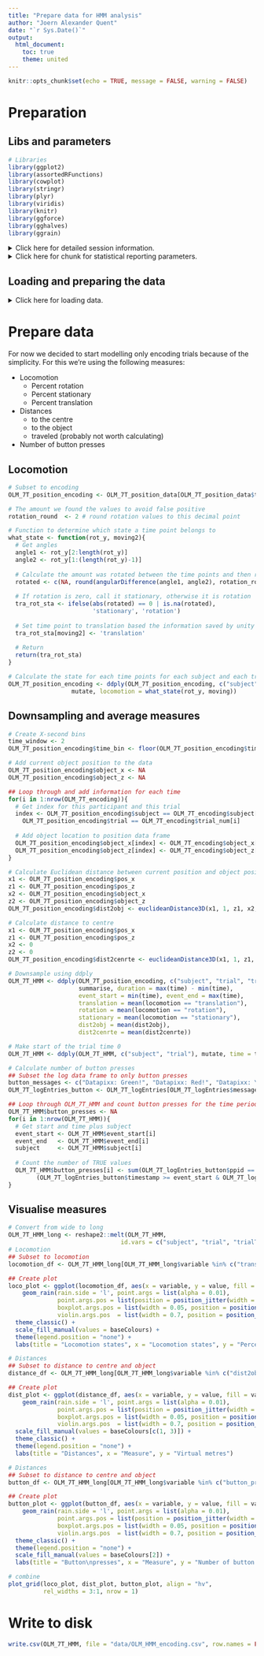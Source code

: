 ```yaml
---
title: "Prepare data for HMM analysis"
author: "Joern Alexander Quent"
date: "`r Sys.Date()`"
output:
  html_document:
    toc: true
    theme: united
---
```


```r
knitr::opts_chunk$set(echo = TRUE, message = FALSE, warning = FALSE)
```


# Preparation
## Libs and parameters
```r
# Libraries
library(ggplot2)
library(assortedRFunctions)
library(cowplot) 
library(stringr)
library(plyr)
library(viridis)
library(knitr)
library(ggforce)
library(gghalves)
library(ggrain)
```


<details>
 <summary>Click here for detailed session information. </summary>
```r
sessioninfo::session_info()
```
</details>

<details>
 <summary>Click here for chunk for statistical reporting parameters. </summary>
```r
# Parameters how to report means
report_type   <- 1
digits1       <- 2
rounding_type <- "signif"

# Colours used for visualisation
baseColours          <- c("#003f5c", "#bc5090", "#ffa600")
```
</details>


## Loading and preparing the data
<details>
 <summary>Click here for loading data. </summary>
```r
# Load the data
## Specify paths where the data is saved
path2data <- "data/"

## Load the look-up table that contains information of R-numbers which are retracted 
lookupTable  <- read.csv(paste0(path2data, "lookUpTable.csv"))

## Load .RData images of the combined data (all subject in one DF)
load(paste0(path2data, "demographics.RData"))
load(paste0(path2data, "DW_all_data.RData"))
load(paste0(path2data, "OLM_7T_all_data.RData"))
load(paste0(path2data, "OLM_3T_all_data.RData"))
load(paste0(path2data, "question_data.RData"))

# Select the subjects included in this analysis
## Load the subjects that are included in this analysis
subjectFile <- readLines(paste0(path2data, "SpaNov_subject2analyse.txt"))
subjIDs_R   <- str_split(subjectFile, pattern = ",")[[1]] 
subjIDs     <- lookupTable$anonKey[lookupTable$Rnum %in% subjIDs_R]
# Important note: subjIDs_R do not have the same order as subjIDs!!!!!!!!!!!!!

## Subset to data that is being included in the analysis
OLM_7T_position_data <- OLM_7T_position_data[OLM_7T_position_data$subject %in% subjIDs, ]
demographics         <- demographics[demographics$subject %in% subjIDs, ]
DW_position_data     <- DW_position_data[DW_position_data$subject %in% subjIDs, ]
OLM_7T_logEntries    <- OLM_7T_logEntries[OLM_7T_logEntries$ppid %in% subjIDs, ]
OLM_7T_trial_results <- OLM_7T_trial_results[OLM_7T_trial_results$subject %in% subjIDs, ]
question_data        <- question_data[question_data$subject %in% subjIDs, ]

## Subset to retrieval only
OLM_7T_retrieval <- OLM_7T_trial_results[OLM_7T_trial_results$trialType == "retrieval", ]
OLM_7T_encoding  <- OLM_7T_trial_results[OLM_7T_trial_results$trialType == "encoding", ]

# Get the object locations to verify object placement in screenshots
obj_locations <- ddply(OLM_7T_trial_results, c("targets", "objectName", "targetNames"),
                       summarise, object_x_sd = sd(object_x), object_x = mean(object_x),
                       object_z_sd = sd(object_z), object_z = mean(object_z))
```

</details>

# Prepare data 
For now we decided to start modelling only encoding trials because of the simplicity. For this we're using the following measures:

- Locomotion
  - Percent rotation
  - Percent stationary
  - Percent translation
- Distances
  - to the centre
  - to the object
  - traveled (probably not worth calculating)
- Number of button presses


## Locomotion
```r
# Subset to encoding
OLM_7T_position_encoding <- OLM_7T_position_data[OLM_7T_position_data$trialType == "encoding", ] 

# The amount we found the values to avoid false positive
rotation_round  <- 2 # round rotation values to this decimal point

# Function to determine which state a time point belongs to
what_state <- function(rot_y, moving2){
  # Get angles 
  angle1 <- rot_y[2:length(rot_y)]
  angle2 <- rot_y[1:(length(rot_y)-1)]
  
  # Calculate the amount was rotated between the time points and then rotate
  rotated <- c(NA, round(angularDifference(angle1, angle2), rotation_round))
  
  # If rotation is zero, call it stationary, otherwise it is rotation
  tra_rot_sta <- ifelse(abs(rotated) == 0 | is.na(rotated), 
                        'stationary', 'rotation') 
  
  # Set time point to translation based the information saved by unity
  tra_rot_sta[moving2] <- 'translation'
  
  # Return
  return(tra_rot_sta)
}

# Calculate the state for each time points for each subject and each trial
OLM_7T_position_encoding <- ddply(OLM_7T_position_encoding, c("subject", "trial"), 
                  mutate, locomotion = what_state(rot_y, moving))
```

## Downsampling and average measures
```r
# Create X-second bins
time_window <- 2
OLM_7T_position_encoding$time_bin <- floor(OLM_7T_position_encoding$time / time_window) * time_window

# Add current object position to the data
OLM_7T_position_encoding$object_x <- NA
OLM_7T_position_encoding$object_z <- NA

## Loop through and add information for each time
for(i in 1:nrow(OLM_7T_encoding)){
  # Get index for this participant and this trial
  index <- OLM_7T_position_encoding$subject == OLM_7T_encoding$subject[i] & 
    OLM_7T_position_encoding$trial == OLM_7T_encoding$trial_num[i]
 
  # Add object location to position data frame
  OLM_7T_position_encoding$object_x[index] <- OLM_7T_encoding$object_x[i]
  OLM_7T_position_encoding$object_z[index] <- OLM_7T_encoding$object_z[i]
}

# Calculate Euclidean distance between current position and object position
x1 <- OLM_7T_position_encoding$pos_x
z1 <- OLM_7T_position_encoding$pos_z
x2 <- OLM_7T_position_encoding$object_x
z2 <- OLM_7T_position_encoding$object_z
OLM_7T_position_encoding$dist2obj <- euclideanDistance3D(x1, 1, z1, x2, 1, z2)

# Calculate distance to centre
x1 <- OLM_7T_position_encoding$pos_x
z1 <- OLM_7T_position_encoding$pos_z
x2 <- 0
z2 <- 0
OLM_7T_position_encoding$dist2cenrte <- euclideanDistance3D(x1, 1, z1, x2, 1, z2)

# Downsample using ddply
OLM_7T_HMM <- ddply(OLM_7T_position_encoding, c("subject", "trial", "trialType", "time_bin"), 
                    summarise, duration = max(time) - min(time),
                    event_start = min(time), event_end = max(time), 
                    translation = mean(locomotion == "translation"),
                    rotation = mean(locomotion == "rotation"),
                    stationary = mean(locomotion == "stationary"), 
                    dist2obj = mean(dist2obj),
                    dist2cenrte = mean(dist2cenrte))

# Make start of the trial time 0
OLM_7T_HMM <- ddply(OLM_7T_HMM, c("subject", "trial"), mutate, time = time_bin - min(time_bin))

# Calculate number of button presses
## Subset the log data frame to only button presses
button_messages <- c("Datapixx: Green!", "Datapixx: Red!", "Datapixx: Yellow!", "Datapixx: Blue!")
OLM_7T_logEntries_button <- OLM_7T_logEntries[OLM_7T_logEntries$message %in% button_messages, ]

## Loop through OLM_7T_HMM and count button presses for the time periods in OLM_7T_logEntries_button
OLM_7T_HMM$button_presses <- NA
for(i in 1:nrow(OLM_7T_HMM)){
  # Get start and time plus subject
  event_start <- OLM_7T_HMM$event_start[i]
  event_end   <- OLM_7T_HMM$event_end[i]
  subject     <- OLM_7T_HMM$subject[i]
  
  # Count the number of TRUE values
  OLM_7T_HMM$button_presses[i] <- sum(OLM_7T_logEntries_button$ppid == subject & 
        (OLM_7T_logEntries_button$timestamp >= event_start & OLM_7T_logEntries_button$timestamp < event_end))
}
```

## Visualise measures
```r
# Convert from wide to long
OLM_7T_HMM_long <- reshape2::melt(OLM_7T_HMM, 
                                id.vars = c("subject", "trial", "trialType", "time_bin", "duration"))
# Locomotion
## Subset to locomotion
locomotion_df <- OLM_7T_HMM_long[OLM_7T_HMM_long$variable %in% c("translation", "rotation", "stationary"), ]

## Create plot
loco_plot <- ggplot(locomotion_df, aes(x = variable, y = value, fill = variable)) +
	geom_rain(rain.side = 'l', point.args = list(alpha = 0.01), 
	          point.args.pos = list(position = position_jitter(width = 0.09, height = 0)),
	          boxplot.args.pos = list(width = 0.05, position = position_nudge(x = 0.15)),
	          violin.args.pos  = list(width = 0.7, position = position_nudge(x = 0.20))) +
  theme_classic() +
  scale_fill_manual(values = baseColours) +
  theme(legend.position = "none") +
  labs(title = "Locomotion states", x = "Locomotion states", y = "Percent")

# Distances
## Subset to distance to centre and object
distance_df <- OLM_7T_HMM_long[OLM_7T_HMM_long$variable %in% c("dist2obj", "dist2cenrte"), ]

## Create plot
dist_plot <- ggplot(distance_df, aes(x = variable, y = value, fill = variable)) +
	geom_rain(rain.side = 'l', point.args = list(alpha = 0.01), 
	          point.args.pos = list(position = position_jitter(width = 0.09, height = 0)),
	          boxplot.args.pos = list(width = 0.05, position = position_nudge(x = 0.15)),
	          violin.args.pos  = list(width = 0.7, position = position_nudge(x = 0.20))) +
  scale_fill_manual(values = baseColours[c(1, 3)]) +
  theme_classic() +
  theme(legend.position = "none") +
  labs(title = "Distances", x = "Measure", y = "Virtual metres")

# Distances
## Subset to distance to centre and object
button_df <- OLM_7T_HMM_long[OLM_7T_HMM_long$variable %in% c("button_presses"), ]

## Create plot
button_plot <- ggplot(button_df, aes(x = variable, y = value, fill = variable)) +
	geom_rain(rain.side = 'l', point.args = list(alpha = 0.01), 
	          point.args.pos = list(position = position_jitter(width = 0.09, height = 0)),
	          boxplot.args.pos = list(width = 0.05, position = position_nudge(x = 0.15)),
	          violin.args.pos  = list(width = 0.7, position = position_nudge(x = 0.20))) +
  theme_classic() +
  theme(legend.position = "none") +
  scale_fill_manual(values = baseColours[2]) +
  labs(title = "Button\npresses", x = "Measure", y = "Number of button presses")

# combine
plot_grid(loco_plot, dist_plot, button_plot, align = "hv",
          rel_widths = 3:1, nrow = 1)
```

# Write to disk
```r
write.csv(OLM_7T_HMM, file = "data/OLM_HMM_encoding.csv", row.names = FALSE)
```
